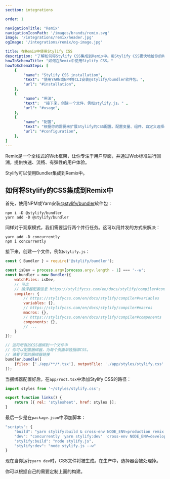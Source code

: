 ```yaml
---
section: integrations

order: 1

navigationTitle: "Remix"
navigationIconPath: '/images/brands/remix.svg'
image: '/integrations/remix/header.jpg'
ogImage: '/integrations/remix/og-image.jpg'

title: 在Remix中使用Stylify CSS
description: "了解如何将Stylify CSS集成到Remix中。用Stylify CSS更快地给你的Remix网站编码。"
howToSchemaTitle: "如何在Remix中使用Stylify CSS。"
howToSchemaSteps: [
	{
		"name": "Stylify CSS installatiom",
		"text": "使用YARN或NPM等CLI安装@stylify/bundler软件包。",
		"url": "#installation",
	},
	{
		"name": "用法",
		"text":  "接下来，创建一个文件，例如stylify.js。" ,
		"url": "#usage",
	},
	{
		"name": "配置",
		"text": "根据你的需要来扩展Stylify的CSS配置。配置变量、组件、自定义选择器和更多。" ,
		"url": "#configuration",
	},
]
---
```


Remix是一个全栈式的Web框架，让你专注于用户界面，并通过Web标准进行回溯，提供快速、流畅、有弹性的用户体验。

Stylify可以使用Bundler集成到Remix中。

<StackBlitzLink link="stylify-remix-example" />

## 如何将Stylify的CSS集成到Remix中

首先，使用NPM或Yarn安装[@stylify/bundler](/zh/docs/bundler)软件包：

```
npm i -D @stylify/bundler
yarn add -D @stylify/bundler
```

同样对于观察模式，我们需要运行两个并行任务。这可以用并发的方式来解决：
```
yarn add -D concurrently
npm i concurrently
```

接下来，创建一个文件，例如`stylify.js`：


```javascript
const { Bundler } = require('@stylify/bundler');

const isDev = process.argv[process.argv.length - 1] === '--w';
const bundler = new Bundler({
	watchFiles: isDev,
	// 可选
	// 编译器配置信息 https://stylifycss.com/en/docs/stylify/compiler#configuration
	compiler: {
		// https://stylifycss.com/en/docs/stylify/compiler#variables
		variables: {},
		// https://stylifycss.com/en/docs/stylify/compiler#macros
		macros: {},
		// https://stylifycss.com/en/docs/stylify/compiler#components
		components: {},
		// ...
	}
});

// 这将所有的CSS捆绑到一个文件中
// 你可以配置捆绑器，为每个页面单独捆绑CSS。
// 请看下面的捆绑器链接
bundler.bundle([
	{files: ['./app/**/*.tsx'], outputFile: './app/styles/stylify.css' },
]);
```

当捆绑器配置好后，在`app/root.tsx`中添加Stylify CSS的路径：

```jsx
import styles from '~/styles/stylify.css';

export function links() {
	return [{ rel: 'stylesheet', href: styles }];
}
```

最后一步是在`package.json`中添加脚本：

```javascript
"scripts": {
	"build": "yarn stylify:build & cross-env NODE_ENV=production remix build",
	"dev": "concurrently 'yarn stylify:dev' 'cross-env NODE_ENV=development remix dev'",
	"stylify:build": "node stylify.js",
	"stylify:dev": "node stylify.js --w"
}
```

现在当你运行`yarn dev`时，CSS文件将被生成。在生产中，选择器会被处理掉。

你可以根据自己的需要定制上面的构建。

<WhereToNext packageName="bundler" />
